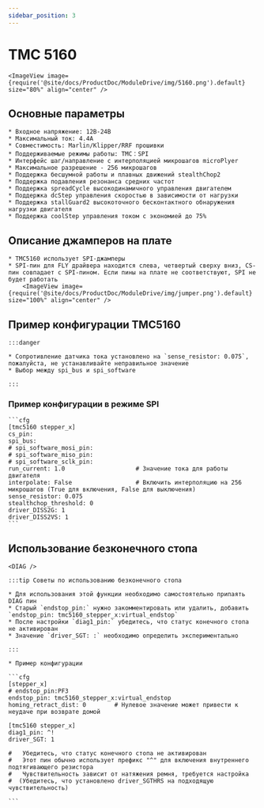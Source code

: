```yaml
---
sidebar_position: 3
---
```



# TMC 5160

    <ImageView image={require('@site/docs/ProductDoc/ModuleDrive/img/5160.png').default} size="80%" align="center" />

## Основные параметры

    * Входное напряжение: 12В-24В
    * Максимальный ток: 4.4А
    * Совместимость: Marlin/Klipper/RRF прошивки
    * Поддерживаемые режимы работы: TMC：SPI
    * Интерфейс шаг/направление с интерполяцией микрошагов microPlyer
    * Максимальное разрешение - 256 микрошагов
    * Поддержка бесшумной работы и плавных движений stealthChop2
    * Поддержка подавления резонанса средних частот
    * Поддержка spreadCycle высокодинамичного управления двигателем
    * Поддержка dcStep управления скоростью в зависимости от нагрузки
    * Поддержка stallGuard2 высокоточного бесконтактного обнаружения нагрузки двигателя
    * Поддержка coolStep управления током с экономией до 75%

## Описание джамперов на плате

    * TMC5160 использует SPI-джамперы
    * SPI-пин для FLY драйвера находится слева, четвертый сверху вниз, CS-пин совпадает с SPI-пином. Если пины на плате не соответствуют, SPI не будет работать
        <ImageView image={require('@site/docs/ProductDoc/ModuleDrive/img/jumper.png').default} size="100%" align="center" />


## Пример конфигурации TMC5160

    :::danger

    * Сопротивление датчика тока установлено на `sense_resistor: 0.075`, пожалуйста, не устанавливайте неправильное значение
    * Выбор между spi_bus и spi_software
    
    :::

### Пример конфигурации в режиме SPI

    ```cfg
    [tmc5160 stepper_x]
    cs_pin:
    spi_bus:
    # spi_software_mosi_pin:
    # spi_software_miso_pin:
    # spi_software_sclk_pin: 
    run_current: 1.0                    # Значение тока для работы двигателя
    interpolate: False                  # Включить интерполяцию на 256 микрошагов (True для включения, False для выключения)
    sense_resistor: 0.075
    stealthchop_threshold: 0
    driver_DISS2G: 1
    driver_DISS2VS: 1
    ```

## Использование безконечного стопа

    <DIAG />

    :::tip Советы по использованию безконечного стопа

    * Для использования этой функции необходимо самостоятельно припаять DIAG пин
    * Старый `endstop_pin:` нужно закомментировать или удалить, добавить `endstop_pin: tmc5160_stepper_x:virtual_endstop`
    * После настройки `diag1_pin:` убедитесь, что статус конечного стопа не активирован
    * Значение `driver_SGT: :` необходимо определить экспериментально

    :::

    * Пример конфигурации

    ```cfg
    [stepper_x]
    # endstop_pin:PF3
    endstop_pin: tmc5160_stepper_x:virtual_endstop
    homing_retract_dist: 0        # Нулевое значение может привести к неудаче при возврате домой

    [tmc5160 stepper_x]
    diag1_pin: ^!
    driver_SGT: 1

    #   Убедитесь, что статус конечного стопа не активирован
    #   Этот пин обычно использует префикс "^" для включения внутреннего подтягивающего резистора
    #   Чувствительность зависит от натяжения ремня, требуется настройка
    #  (Убедитесь, что установлено driver_SGTHRS на подходящую чувствительность)

    ```